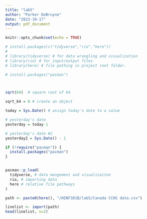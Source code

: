 ```yaml
---
title: "lab5"
author: "Parker DeBruyne"
date: "2023-10-17"
output: pdf_document
---
```


```r
knitr::opts_chunk$set(echo = TRUE)
```



```r
# install.packages(c("tidyverse","rio","here"))
# 
# library(tidyverse) # for data wrangling and visualization
# library(rio) # for input/output files
# library(here) # file pathing in project root folder.

# install.packages("pacman")



sqrt(64)  # square root of 64

sqrt_64 = 8 # create an object

today = Sys.Date() # assign today's date to a value

# yesterday's date
yesterday = today-1

# yesterday's date #2
yesterday2 = Sys.Date() - 1

if (!require("pacman")) {
  install.packages("pacman")
}


pacman::p_load(
  tidyverse, # data mangement and visualizaiton
  rio, # importing data
  here # relative file pathways
)

path <- paste0(here(), "/HINF381B/lab5/Canada CCHS data.csv")

linelist <- import(path)
head(linelist, n=2)

```

